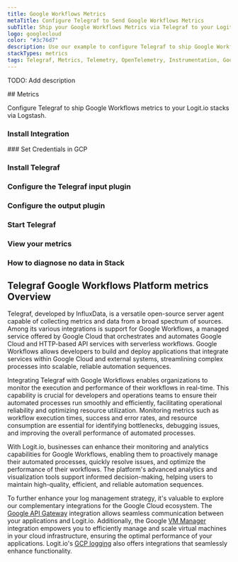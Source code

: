 ```yaml
---
title: Google Workflows Metrics
metaTitle: Configure Telegraf to Send Google Workflows Metrics
subTitle: Ship your Google Workflows Metrics via Telegraf to your Logit.io Stack
logo: googlecloud
color: "#3c76d7"
description: Use our example to configure Telegraf to ship Google Workflows metrics to Logit.io. Configure Telegraf to send Google Workflows metrics to Logstash or Elastic.
stackTypes: metrics
tags: Telegraf, Metrics, Telemetry, OpenTelemetry, Instrumentation, Google Workflows, Workflow Automation, Orchestration
---
```


TODO: Add description

<Steps>
  ## Metrics

  Configure Telegraf to ship Google Workflows metrics to your Logit.io stacks via Logstash.
  
  ### Install Integration
  <InstallIntegration/>
  ### Set Credentials in GCP

  <SetGCPCredentials intro="Google Workflows is a serverless orchestration service provided by Google Cloud that allows organizations to automate and coordinate workflows across multiple services and systems. It provides a visual and intuitive interface for designing, executing, and monitoring workflows, making it easier to build complex business processes."/>
  
  ### Install Telegraf

  <InstallTelegraf />

  ### Configure the Telegraf input plugin

  <TelegrafStackDriverInput metric_type="workflows.googleapis.com"/>

  ### Configure the output plugin

  <TelegrafOutputPlugin />

  ### Start Telegraf

  <StartTelegraf />

  ### View your metrics
  <LaunchStack stackType="metrics" source="Google_Workflows_Metrics_via_Telegraf" utmMedium="metrics" utmCampaign="telegraf-GoogleWorkflows-metrics" />

  ### How to diagnose no data in Stack

  <DiagnoseNoData />
</Steps>

## Telegraf Google Workflows Platform metrics Overview

Telegraf, developed by InfluxData, is a versatile open-source server agent capable of collecting metrics 
and data from a broad spectrum of sources. Among its various integrations is support for Google Workflows, 
a managed service offered by Google Cloud that orchestrates and automates Google Cloud and HTTP-based API 
services with serverless workflows. Google Workflows allows developers to build and deploy applications 
that integrate services within Google Cloud and external systems, streamlining complex processes into 
scalable, reliable automation sequences.

Integrating Telegraf with Google Workflows enables organizations to monitor the execution and performance 
of their workflows in real-time. This capability is crucial for developers and operations teams to ensure 
their automated processes run smoothly and efficiently, facilitating operational reliability and optimizing 
resource utilization. Monitoring metrics such as workflow execution times, success and error rates, and 
resource consumption are essential for identifying bottlenecks, debugging issues, and improving the overall 
performance of automated processes.

With Logit.io, businesses can enhance their monitoring and analytics capabilities for Google Workflows, 
enabling them to proactively manage their automated processes, quickly resolve issues, and optimize the 
performance of their workflows. The platform's advanced analytics and visualization tools support informed 
decision-making, helping users to maintain high-quality, efficient, and reliable automation sequences.

To further enhance your log management strategy, it's valuable to explore our complementary integrations 
for the Google Cloud ecosystem. The [Google API Gateway](/integrations/infrastructure-metrics/google-cloud/api-gateway-telegraf-metrics) 
integration allows seamless communication between your applications and Logit.io. 
Additionally, the Google [VM Manager](/integrations/infrastructure-metrics/google-cloud/vm-manager-telegraf-metrics) 
integration empowers you to efficiently manage and scale virtual machines in your cloud infrastructure, 
ensuring the optimal performance of your applications. 
Logit.io's [GCP logging](https://logit.io/solutions/gcp-logging/) also offers integrations that seamlessly enhance functionality.